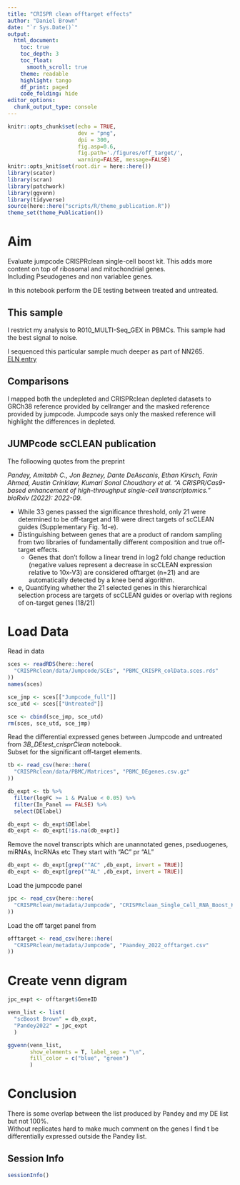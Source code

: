 ```yaml
---
title: "CRISPR clean offtarget effects"
author: "Daniel Brown"
date: "`r Sys.Date()`"
output:
  html_document:
    toc: true
    toc_depth: 3
    toc_float:
      smooth_scroll: true
    theme: readable
    highlight: tango 
    df_print: paged
    code_folding: hide
editor_options: 
  chunk_output_type: console
---
```


```r
knitr::opts_chunk$set(echo = TRUE,
                      dev = "png",
                      dpi = 300,
                      fig.asp=0.6, 
                      fig.path='./figures/off_target/',
                      warning=FALSE, message=FALSE)
knitr::opts_knit$set(root.dir = here::here())
library(scater)
library(scran)
library(patchwork)
library(ggvenn)
library(tidyverse)
source(here::here("scripts/R/theme_publication.R"))
theme_set(theme_Publication())
```

# Aim

Evaluate jumpcode CRISPRclean single-cell boost kit. This adds more content on top of ribosomal and mitochondrial genes.  
Including Pseudogenes and non variablee genes.

In this notebook perform the DE testing between treated and untreated.

## This sample

I restrict my analysis to R010_MULTI-Seq_GEX in PBMCs. This sample had the best signal to noise.

I sequenced this particular sample much deeper as part of NN265.  
[ELN entry](https://au-mynotebook.labarchives.com/share/Daniel_RnD_Projects/MzQ3LjF8NjgxOTcvMjY3LTE0NzgvVHJlZU5vZGUvMjMwMTMwNzYyN3w4ODEuMDk5OTk5OTk5OTk5OQ==)

## Comparisons

I mapped both the undepleted and CRISPRclean depleted datasets to GRCh38 reference provided by cellranger and the masked reference provided by jumpcode. Jumpcode says only the masked reference will highlight the differences in depleted.

## JUMPcode scCLEAN publication

The folloowing quotes from the preprint

*Pandey, Amitabh C., Jon Bezney, Dante DeAscanis, Ethan Kirsch, Farin Ahmed, Austin Crinklaw, Kumari Sonal Choudhary et al. "A CRISPR/Cas9-based enhancement of high-throughput single-cell transcriptomics." bioRxiv (2022): 2022-09.*

* While 33 genes passed the significance threshold, only 21 were determined to be off-target and 18 were direct targets of scCLEAN guides (Supplementary Fig. 1d-e).
* Distinguishing between genes that are a product of random sampling from two libraries of fundamentally different composition and true off-target effects. 
  + Genes that don’t follow a linear trend in log2 fold change reduction (negative values represent a decrease in scCLEAN expression relative to 10x-V3) are considered offtarget (n=21) and are automatically detected by a knee bend algorithm. 
* e, Quantifying whether the 21 selected genes in this hierarchical selection process are targets of scCLEAN guides or overlap with regions of on-target genes (18/21)

# Load Data

Read in data

```r
sces <- readRDS(here::here(
  "CRISPRclean/data/Jumpcode/SCEs", "PBMC_CRISPR_colData.sces.rds"
))
names(sces)

sce_jmp <- sces[["Jumpcode_full"]]
sce_utd <- sces[["Untreated"]]

sce <- cbind(sce_jmp, sce_utd)
rm(sces, sce_utd, sce_jmp)
```

Read the differential expressed genes between Jumpcode and untreated from *3B_DEtest_crisprClean* notebook.  
Subset for the significant off-target elements.

```r
tb <- read_csv(here::here(
  "CRISPRclean/data/PBMC/Matrices", "PBMC_DEgenes.csv.gz"
))

db_expt <- tb %>% 
  filter(logFC >= 1 & PValue < 0.05) %>% 
  filter(In_Panel == FALSE) %>% 
  select(DElabel)

db_expt <- db_expt$DElabel
db_expt <- db_expt[!is.na(db_expt)]
```

Remove the novel transcripts which are unannotated genes, pseduogenes, miRNAs, lncRNAs etc They start with "AC" pr "AL"

```r
db_expt <- db_expt[grep("^AC" ,db_expt, invert = TRUE)]
db_expt <- db_expt[grep("^AL" ,db_expt, invert = TRUE)]
```

Load the jumpcode panel

```r
jpc <- read_csv(here::here(
  "CRISPRclean/metadata/Jumpcode", "CRISPRclean_Single_Cell_RNA_Boost_Kit_depletion_content_set.csv"
))
```

Load the off target panel from 

```r
offtarget <- read_csv(here::here(
  "CRISPRclean/metadata/Jumpcode", "Paandey_2022_offtarget.csv"
))
```

# Create venn digram

```r
jpc_expt <- offtarget$GeneID

venn_list <- list(
  "scBoost Brown" = db_expt, 
  "Pandey2022" = jpc_expt
  )

ggvenn(venn_list,
       show_elements = T, label_sep = "\n",
       fill_color = c("blue", "green")
       )

```

# Conclusion

There is some overlap between the list produced by Pandey and my DE list but not 100%.  
Without replicates hard to make much comment on the genes I find t be differentially expressed outside the Pandey list.

## Session Info

```r
sessionInfo()
```
